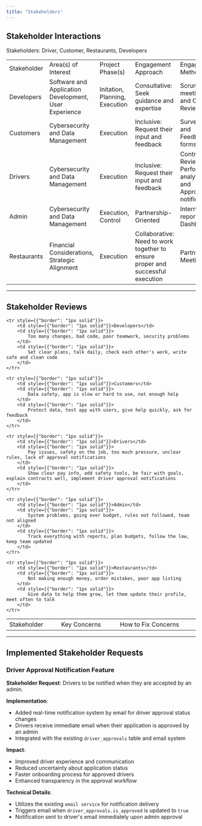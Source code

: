 ```yaml
---
title: "Stakeholders"
---
```


## Stakeholder Interactions

Stakeholders: Driver, Customer, Restaurants, Developers

<table>
        <tr style={{"border": "2px solid", "font-weight": "800"}}>
            <td style={{"border": "2px solid"}} width = "120px" height = "30px">Stakeholder</td>
            <td style={{"border": "2px solid"}} width = "120px" height = "30px">Area(s) of Interest</td>
            <td style={{"border": "2px solid"}} width = "120px" height = "30px">Project Phase(s)</td>
            <td style={{"border": "2px solid"}} width = "120px" height = "30px">Engagement Approach</td>
            <td style={{"border": "2px solid"}} width = "120px" height = "30px">Engagement Method</td>
            <td style={{"border": "2px solid"}} width = "120px" height = "30px">Frequency</td>
        </tr>
        <tr style={{"border": "1px solid"}}>
            <td style={{"border": "1px solid"}} width = "120px" height = "30px">Developers</td>
            <td style={{"border": "1px solid"}} width = "120px" height = "30px">Software and Application Development, User Experience</td>
            <td style={{"border": "1px solid"}} width = "120px" height = "30px">Initation, Planning, Execution</td>
            <td style={{"border": "1px solid"}} width = "120px" height = "30px">Consultative: Seek guidance and expertise</td>
            <td style={{"border": "1px solid"}} width = "120px" height = "30px">Scrum meetings and Code Reviews</td>
            <td style={{"border": "1px solid"}} width = "120px" height = "30px">Daily or as needed</td>
        </tr>
        <tr style={{"border": "1px solid"}}>
            <td style={{"border": "1px solid"}} width = "120px" height = "30px">Customers</td>
            <td style={{"border": "1px solid"}} width = "120px" height = "30px">Cybersecurity and Data Management</td>
            <td style={{"border": "1px solid"}} width = "120px" height = "30px">Execution</td>
            <td style={{"border": "1px solid"}} width = "120px" height = "30px">Inclusive: Request their input and feedback</td>
            <td style={{"border": "1px solid"}} width = "120px" height = "30px">Surveries and Feedback forms</td>
            <td style={{"border": "1px solid"}} width = "120px" height = "30px">Monthly or per release</td>
        </tr>
        <tr style={{"border": "1px solid"}}>
            <td style={{"border": "1px solid"}} width = "120px" height = "30px">Drivers</td>
            <td style={{"border": "1px solid"}} width = "120px" height = "30px">Cybersecurity and Data Management</td>
            <td style={{"border": "1px solid"}} width = "120px" height = "30px">Execution</td>
            <td style={{"border": "1px solid"}} width = "120px" height = "30px">Inclusive: Request their input and feedback</td>
            <td style={{"border": "1px solid"}} width = "120px" height = "30px">Contract Reviews, Performance analytics, and Approval notifications</td>
            <td style={{"border": "1px solid"}} width = "120px" height = "30px">Weekly or as needed</td>
        </tr>
        <tr style={{"border": "1px solid"}}>
            <td style={{"border": "1px solid"}} width = "120px" height = "30px">Admin</td>
            <td style={{"border": "1px solid"}} width = "120px" height = "30px">Cybersecurity and Data Management</td>
            <td style={{"border": "1px solid"}} width = "120px" height = "30px">Execution, Control</td>
            <td style={{"border": "1px solid"}} width = "120px" height = "30px">Partnership-Oriented</td>
            <td style={{"border": "1px solid"}} width = "120px" height = "30px">Internal reports and Dashboards</td>
            <td style={{"border": "1px solid"}} width = "120px" height = "30px">Weekly</td>
        </tr>
        <tr style={{"border": "1px solid"}}>
            <td style={{"border": "1px solid"}} width = "120px" height = "30px">Restaurants</td>
            <td style={{"border": "1px solid"}} width = "120px" height = "30px">Financial Considerations, Strategic Alignment</td>
            <td style={{"border": "1px solid"}} width = "120px" height = "30px">Execution</td>
            <td style={{"border": "1px solid"}} width = "120px" height = "30px">Collaborative: Need to work together to ensure proper and successful execution</td>
            <td style={{"border": "1px solid"}} width = "120px" height = "30px">Partnership Meetings</td>
            <td style={{"border": "1px solid"}} width = "120px" height = "30px">Monthly or bi-Monthly</td>
        </tr>
    </table>

---

## Stakeholder Reviews

<table>
    <tr style={{"border": "2px solid", "font-weight": "800"}}>
        <td style={{"border": "2px solid"}} width = "150px" height = "30px">Stakeholder</td>
        <td style={{"border": "2px solid"}} width = "200px" height = "30px">Key Concerns</td>
        <td style={{"border": "2px solid"}} width = "300px" height = "30px">How to Fix Concerns</td>
    </tr>

    <tr style={{"border": "1px solid"}}>
        <td style={{"border": "1px solid"}}>Developers</td>
        <td style={{"border": "1px solid"}}>
            Too many changes, bad code, poor teamwork, security problems
        </td>
        <td style={{"border": "1px solid"}}>
            Set clear plans, talk daily, check each other's work, write safe and clean code
        </td>
    </tr>

    <tr style={{"border": "1px solid"}}>
        <td style={{"border": "1px solid"}}>Customers</td>
        <td style={{"border": "1px solid"}}>
            Data safety, app is slow or hard to use, not enough help
        </td>
        <td style={{"border": "1px solid"}}>
            Protect data, test app with users, give help quickly, ask for feedback
        </td>
    </tr>

    <tr style={{"border": "1px solid"}}>
        <td style={{"border": "1px solid"}}>Drivers</td>
        <td style={{"border": "1px solid"}}>
            Pay issues, safety on the job, too much pressure, unclear rules, lack of approval notifications
        </td>
        <td style={{"border": "1px solid"}}>
            Show clear pay info, add safety tools, be fair with goals, explain contracts well, implement driver approval notifications
        </td>
    </tr>

    <tr style={{"border": "1px solid"}}>
        <td style={{"border": "1px solid"}}>Admin</td>
        <td style={{"border": "1px solid"}}>
            System problems, going over budget, rules not followed, team not aligned
        </td>
        <td style={{"border": "1px solid"}}>
            Track everything with reports, plan budgets, follow the law, keep team updated
        </td>
    </tr>

    <tr style={{"border": "1px solid"}}>
        <td style={{"border": "1px solid"}}>Restaurants</td>
        <td style={{"border": "1px solid"}}>
            Not making enough money, order mistakes, poor app listing
        </td>
        <td style={{"border": "1px solid"}}>
            Give data to help them grow, let them update their profile, meet often to talk
        </td>
    </tr>
</table>

---

## Implemented Stakeholder Requests

### Driver Approval Notification Feature

**Stakeholder Request**: Drivers to be notified when they are accepted by an admin.

**Implementation**: 
- Added real-time notification system by email for driver approval status changes
- Drivers receive immediate email when their application is approved by an admin
- Integrated with the existing `driver_approvals` table and email system

**Impact**: 
- Improved driver experience and communication
- Reduced uncertainty about application status
- Faster onboarding process for approved drivers
- Enhanced transparency in the approval workflow

**Technical Details**:
- Utilizes the existing `email service` for notification delivery
- Triggers email when `driver_approvals.is_approved` is updated to `true`
- Notification sent to driver's email immediately upon admin approval
